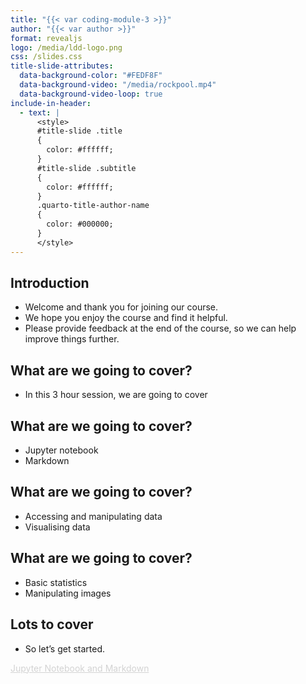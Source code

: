 ```yaml
---
title: "{{< var coding-module-3 >}}"
author: "{{< var author >}}"
format: revealjs
logo: /media/ldd-logo.png
css: /slides.css
title-slide-attributes:
  data-background-color: "#FEDF8F"
  data-background-video: "/media/rockpool.mp4"
  data-background-video-loop: true
include-in-header:
  - text: |
      <style>
      #title-slide .title
      {
        color: #ffffff;
      }
      #title-slide .subtitle 
      {
        color: #ffffff;
      }
      .quarto-title-author-name 
      {
        color: #000000;
      }
      </style>
---
```


## Introduction {background-image="/media/welcome-mat-dock.jpg" background-opacity="0.4"}

- Welcome and thank you for joining our course.
- We hope you enjoy the course and find it helpful.
- Please provide feedback at the end of the course, so we can help improve things further.

## What are we going to cover? {background-image="/media/row-of-archways.jpg" background-opacity="0.8"}

- In this 3 hour session, we are going to cover

## What are we going to cover? {background-image="/media/row-of-archways.jpg" background-opacity="0.8"}

- Jupyter notebook
- Markdown

## What are we going to cover? {background-image="/media/row-of-archways.jpg" background-opacity="0.8"}

- Accessing and manipulating data
- Visualising data

## What are we going to cover? {background-image="/media/row-of-archways.jpg" background-opacity="0.8"}

- Basic statistics
- Manipulating images

## Lots to cover {background-image="/media/snow-tubing-mid-air.jpg" background-opacity="0.4"}

- So let's get started.

```{=html}
<div class="bottom-right">
    <a href="https://letsdodigital.org/learn/learn-python/module-3/2-jupyter-notebook-and-markdown.html" style="color: lightgrey;">Jupyter Notebook and Markdown</a>
</div>
```
